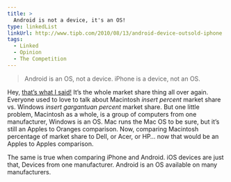 ```yaml
---
title: >
  Android is not a device, it's an OS!
type: linkedList
linkUrl: http://www.tipb.com/2010/08/13/android-device-outsold-iphone
tags:
  - Linked
  - Opinion
  - The Competition
---
```


> Android is an OS, not a device. iPhone is a device, not an OS.

Hey, [that’s what I said!](/article/2010/08/ios-vs-android) It’s the whole market share thing all over again. Everyone used to love to talk about Macintosh _insert percent_ market share vs. Windows _insert gargantuan percent_ market share. But one little problem, Macintosh as a whole, is a group of computers from one manufacturer, Windows is an OS. Mac runs the Mac OS to be sure, but it’s still an Apples to Oranges comparison. Now, comparing Macintosh percentage of market share to Dell, or Acer, or HP… now that would be an Apples to Apples comparison.

The same is true when comparing iPhone and Android. iOS devices are just that, Devices from one manufacturer. Android is an OS available on many manufacturers.
